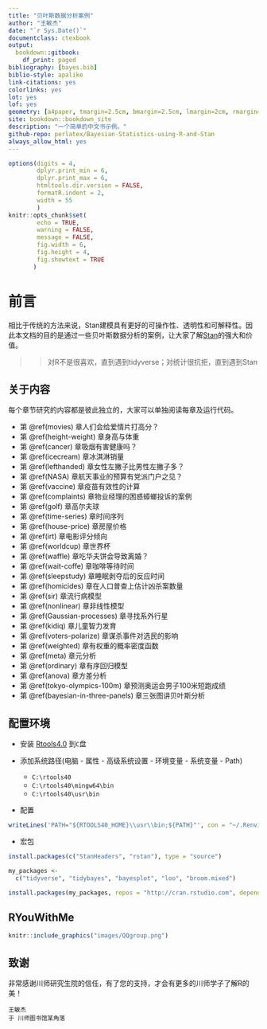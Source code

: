 ```yaml
--- 
title: "贝叶斯数据分析案例"
author: "王敏杰"
date: "`r Sys.Date()`"
documentclass: ctexbook
output:
  bookdown::gitbook:
    df_print: paged
bibliography: [bayes.bib]
biblio-style: apalike
link-citations: yes
colorlinks: yes
lot: yes
lof: yes
geometry: [a4paper, tmargin=2.5cm, bmargin=2.5cm, lmargin=2cm, rmargin=2cm]
site: bookdown::bookdown_site
description: "一个简单的中文书示例。"
github-repo: perlatex/Bayesian-Statistics-using-R-and-Stan
always_allow_html: yes
---
```




```r
options(digits = 4, 
        dplyr.print_min = 6, 
        dplyr.print_max = 6,
        htmltools.dir.version = FALSE, 
        formatR.indent = 2, 
        width = 55
        )
knitr::opts_chunk$set(
        echo = TRUE, 
        warning = FALSE, 
        message = FALSE,
        fig.width = 6, 
        fig.height = 4,
        fig.showtext = TRUE
       )
```


# 前言 {-}

相比于传统的方法来说，Stan建模具有更好的可操作性、透明性和可解释性。因此本文档的目的是通过一些贝叶斯数据分析的案例，让大家了解[Stan](https://mc-stan.org/)的强大和价值。

>> 对R不是很喜欢，直到遇到tidyverse；对统计很抗拒，直到遇到Stan




## 关于内容 {-}

每个章节研究的内容都是彼此独立的，大家可以单独阅读每章及运行代码。

- 第 \@ref(movies) 章人们会给爱情片打高分？
- 第 \@ref(height-weight) 章身高与体重
- 第 \@ref(cancer) 章吸烟有害健康吗？
- 第 \@ref(icecream) 章冰淇淋销量
- 第 \@ref(lefthanded) 章女性左撇子比男性左撇子多？
- 第 \@ref(NASA) 章航天事业的预算有党派门户之见？
- 第 \@ref(vaccine) 章疫苗有效性的计算
- 第 \@ref(complaints) 章物业经理的困惑蟑螂投诉的案例
- 第 \@ref(golf) 章高尔夫球
- 第 \@ref(time-series) 章时间序列
- 第 \@ref(house-price) 章房屋价格
- 第 \@ref(irt) 章电影评分倾向
- 第 \@ref(worldcup) 章世界杯
- 第 \@ref(waffle) 章吃华夫饼会导致离婚？
- 第 \@ref(wait-coffe) 章咖啡等待时间
- 第 \@ref(sleepstudy) 章睡眠剥夺后的反应时间
- 第 \@ref(homicides) 章在人口普查上估计凶杀案数量 
- 第 \@ref(sir) 章流行病模型
- 第 \@ref(nonlinear) 章非线性模型
- 第 \@ref(Gaussian-processes) 章寻找系外行星
- 第 \@ref(kidiq) 章儿童智力发育
- 第 \@ref(voters-polarize) 章谋杀事件对选民的影响
- 第 \@ref(weighted) 章有权重的概率密度函数
- 第 \@ref(meta) 章元分析
- 第 \@ref(ordinary) 章有序回归模型
- 第 \@ref(anova) 章方差分析
- 第 \@ref(tokyo-olympics-100m) 章预测奥运会男子100米短跑成绩
- 第 \@ref(bayesian-in-three-panels) 章三张图讲贝叶斯分析



## 配置环境 {-}

- 安装 [Rtools4.0](https://cran.r-project.org/bin/windows/Rtools/) 到`C`盘
   
- 添加系统路径(电脑 - 属性 - 高级系统设置 - 环境变量 - 系统变量 - Path) 
  - `C:\rtools40`
  - `C:\rtools40\mingw64\bin`
  - `C:\rtools40\usr\bin`
  
- 配置
```r
writeLines('PATH="${RTOOLS40_HOME}\\usr\\bin;${PATH}"', con = "~/.Renviron")
```

- 宏包
```r
install.packages(c("StanHeaders", "rstan"), type = "source")

my_packages <- 
  c("tidyverse", "tidybayes", "bayesplot", "loo", "broom.mixed")

install.packages(my_packages, repos = "http://cran.rstudio.com", dependencies = T)
```

## RYouWithMe {-}

```r
knitr::include_graphics("images/QQgroup.png")
```


## 致谢 {-}

非常感谢川师研究生院的信任，有了您的支持，才会有更多的川师学子了解R的美！

```block2
王敏杰  
于 川师图书馆某角落
```


